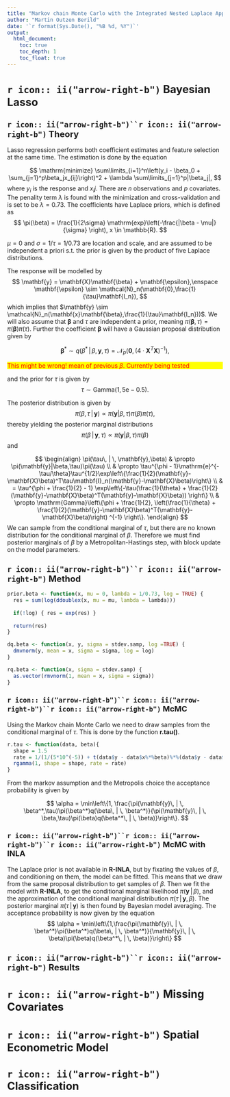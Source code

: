 ```yaml
---
title: "Markov chain Monte Carlo with the Integrated Nested Laplace Approximation"
author: "Martin Outzen Berild"
date: '`r format(Sys.Date(), "%B %d, %Y")`'
output: 
  html_document:
    toc: true
    toc_depth: 1
    toc_float: true
---
```


\newcommand{\vect}[1]{\mathbf{#1}} 
\newcommand{\matr}[1]{\mathbf{#1}}
\newcommand{\reals}{\mathbb{R}}
\newcommand{\nats}{\mathbb{N}}
\newcommand{\trsp}[1]{{#1}^\intercal}
\newcommand{\ssep}{\,;\,}
\newcommand{\st}{\,:\,}
\newcommand{\ind}{\mathbbm{1}} 
\newcommand{\argmax}{\text{argmax}}

\newcommand{\prob}[1]{\mathrm{p}#1}
\newcommand{\norm}{\mathcal{N}} 
\newcommand{\pois}{\mathrm{Pois}}
\newcommand{\ga}{\mathrm{Gamma}}
\newcommand{\bin}{\mathrm{binom}}
\newcommand{\E}{{\rm I\kern-.3em E}}
\newcommand{\Var}{\mathrm{Var}} 
\newcommand{\Cov}{\mathrm{Cov}}
\newcommand{\Corr}{\mathrm{Corr}}
\newcommand{\given}[1]{\, | \, #1}
\newcommand{\lik}{\mathcal{L}}



# `r icon:: ii("arrow-right-b")`  Bayesian Lasso

## `r icon:: ii("arrow-right-b")``r icon:: ii("arrow-right-b")`  Theory
Lasso regression performs both coefficient estimates and feature selection at the same time. The estimation is done by the equation

$$
\mathrm{minimize} \sum\limits_{i=1}^n\left(y_i - \beta_0 + \sum_{j=1}^p\beta_jx_{ij}\right)^2 + \lambda \sum\limits_{j=1}^p|\beta_j|,
$$
where $y_i$ is the response and $x_ij$. There are $n$ observations and $p$ covariates. The penality term $\lambda$ is found with the minimization and cross-validation and is set to be $\lambda = 0.73$. The coefficients have Laplace priors, which is defined as
$$
\pi(\beta) = \frac{1}{2\sigma} \mathrm{exp}\left(-\frac{|\beta - \mu|}{\sigma} \right), x \in \reals.
$$

$\mu = 0$ and $\sigma = 1/\tau = 1/0.73$ are location and scale, and are assumed to be independent a priori s.t. the prior is given by the product of five Laplace distributions.  

The response will be modelled by 
$$ 
\vect{y} = \matr{X}\vect{\beta} + \vect{\epsilon},\enspace \vect{\epsilon} \sim \norm_n(\vect{0},\frac{1}{\tau}\matr{I_n}),
$$
which implies that $\vect{y} \sim \norm_n(\matr{x}\vect{\beta},\frac{1}{\tau}\matr{I_n}))$. We will also assume that $\vect{\beta}$ and $\tau$ are independent a prior, meaning $\pi(\vect{\beta},\tau) = \pi(\vect{\beta})\pi(\tau)$. 
Further the coefficient $\vect{\beta}$ will have a Gaussian proposal distribution given by 

$$
\vect{\beta}^* \sim q(\beta^*\given\beta, \vect{y}, \tau) = \norm_p\left(\vect{0},(4\cdot\matr{X}^T\matr{X})^{-1}\right),
$$

<p style="color:red;background-color:yellow;">This might be wrong! mean of previous $\beta$. Currently being tested</p>
and the prior for $\tau$ is given by
$$
\tau \sim \ga\left(1, 5\mathrm{e}-0.5\right).
$$

The posterior distribution is given by
$$ 
\pi(\beta,\tau \given\vect{y}) \propto \pi(\vect{y}|\beta,\tau)\pi(\beta)\pi(\tau),
$$
thereby yielding the posterior marginal distributions 
$$
\pi(\beta\given\vect{y},\tau) \propto \pi(\vect{y}|\beta,\tau)\pi(\beta)
$$
and

$$
\begin{align}
\pi(\tau\given\vect{y},\beta) & \propto  \pi(\vect{y}|\beta,\tau)\pi(\tau) \\
 & \propto  \tau^{\phi - 1}\mathrm{e}^{-\tau/\theta}\tau^{1/2}\exp\left\{\frac{1}{2}(\vect{y}-\matr{X}\beta)^T\tau\matr{I}_n(\vect{y}-\matr{X}\beta)\right\} \\ 
 & = \tau^{\phi + \frac{1}{2} - 1} \exp\left\{-\tau(\frac{1}{\theta} + \frac{1}{2}(\vect{y}-\matr{X}\beta)^T(\vect{y}-\matr{X}\beta)) \right\} \\
 & \propto \ga\left\{\phi + \frac{1}{2}, \left(\frac{1}{\theta} + \frac{1}{2}(\vect{y}-\matr{X}\beta)^T(\vect{y}-\matr{X}\beta)\right) ^{-1} \right\}.
\end{align}
$$
We can sample from the conditional marginal of $\tau$, but there are no known distribution for the conditional marginal of $\beta$. Therefore we must find posterior marginals of $\beta$ by a Metropolitan-Hastings step, with block update on the model parameters. 

## `r icon:: ii("arrow-right-b")``r icon:: ii("arrow-right-b")`  Method

```r
prior.beta <- function(x, mu = 0, lambda = 1/0.73, log = TRUE) {
  res = sum(log(ddoublex(x, mu = mu, lambda = lambda)))
  
  if(!log) { res = exp(res) }
  
  return(res)
}
```

```r
dq.beta <- function(x, y, sigma = stdev.samp, log =TRUE) {
  dmvnorm(y, mean = x, sigma = sigma, log = log)
}
```

```r
rq.beta <- function(x, sigma = stdev.samp) {
  as.vector(rmvnorm(1, mean = x, sigma = sigma))
}
```


### `r icon:: ii("arrow-right-b")``r icon:: ii("arrow-right-b")``r icon:: ii("arrow-right-b")`  McMC
Using the Markov chain Monte Carlo we need to draw samples from the conditional marginal of $\tau$. This is done by the function **r.tau()**.

```r
r.tau <- function(data, beta){
  shape = 1.5
  rate = 1/(1/(5*10^(-5)) + t(data$y - data$x%*%beta)%*%(data$y - data$x%*%beta))
  rgamma(1, shape = shape, rate = rate)
}
```

From the markov assumption and the Metropolis choice the acceptance probability is given by

$$
\alpha = \min\left\{1, \frac{\pi(\vect{y}\given\beta^*,\tau)\pi(\beta^*)q(\beta\given\beta^*)}{\pi(\vect{y}\given\beta,\tau)\pi(\beta)q(\beta^*\given\beta)}\right\}.
$$


### `r icon:: ii("arrow-right-b")``r icon:: ii("arrow-right-b")``r icon:: ii("arrow-right-b")`  McMC with INLA
The Laplace prior is not available in **R-INLA**, but by fixating the values of $\beta$, and conditioning on them, the model can be fitted. This means that we draw from the same proposal distribution to get samples of $\beta$. Then we fit the model with **R-INLA**, to get the conditional marginal likelihood $\pi(\vect{y}\given\beta)$, and the approximation of the conditional marginal distribution $\pi(\tau\given\vect{y},\beta)$. The posterior marginal $\pi(\tau\given\vect{y})$ is then found by Bayesian model averaging. The acceptance probability is now given by the equation
$$
\alpha = \min\left\{1,\frac{\pi(\vect{y}\given\beta^*)\pi(\beta^*)q(\beta\given\beta^*)}{\vect{y}\given\beta)\pi(\beta)q(\beta^*\given\beta)}\right\}
$$

## `r icon:: ii("arrow-right-b")``r icon:: ii("arrow-right-b")`  Results

# `r icon:: ii("arrow-right-b")`  Missing Covariates

# `r icon:: ii("arrow-right-b")`  Spatial Econometric Model

# `r icon:: ii("arrow-right-b")`  Classification










<style>
html, body{
overflow-x: hidden;
}
.fluid-row{
  /* also subtract section padding (1.5rem) */
  margin: 0 -601.5rem;
  /* add back section padding (1.5rem) */
  padding: 0.25rem 1.5rem;
  background: rgb(54, 127, 209);
  /* border has to be solid, not RGBa */
  /* 9600px or equiv (600rem = 9600/16) */
  border-left: 600rem solid rgb(54, 127, 209);
  border-right: 600rem solid rgb(54, 127, 209);
  z-index: -1;
}
#TOC{
z-index: 100;
}
.title{
font-size: 25px;
color: white;
}
.author{
font-size: 16px;
color: white;
}

.date{
font-size: 16px;
color: white;
}
h1{
font-size: 25px;
font-weight: bold;
}
h2{
font-size: 20px;
font-weight: bold;
}
h3{
font-size: 18px;
font-weight: bold;
}
</style>